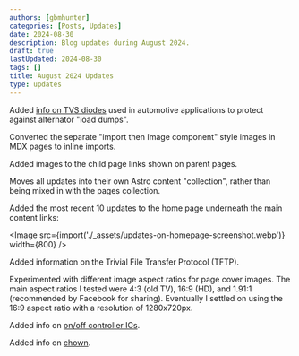 ```yaml
---
authors: [gbmhunter]
categories: [Posts, Updates]
date: 2024-08-30
description: Blog updates during August 2024.
draft: true
lastUpdated: 2024-08-30
tags: []
title: August 2024 Updates
type: updates
---
```


Added [info on TVS diodes](/electronics/components/diodes/tvs-diodes/#automotive-load-dump-clamping) used in automotive applications to protect against alternator "load dumps".

Converted the separate "import then Image component" style images in MDX pages to inline imports.

Added images to the child page links shown on parent pages.

Moves all updates into their own Astro content "collection", rather than being mixed in with the pages collection.

Added the most recent 10 updates to the home page underneath the main content links:

<Image src={import('./_assets/updates-on-homepage-screenshot.webp')} width={800} />

Added information on the Trivial File Transfer Protocol (TFTP).

Experimented with different image aspect ratios for page cover images. The main aspect ratios I tested were 4:3 (old TV), 16:9 (HD), and 1.91:1 (recommended by Facebook for sharing). Eventually I settled on using the 16:9 aspect ratio with a resolution of 1280x720px.

Added info on [on/off controller ICs](/electronics/components/on-off-controllers/).

Added info on [chown](/programming/operating-systems/linux/programs/chown/).
